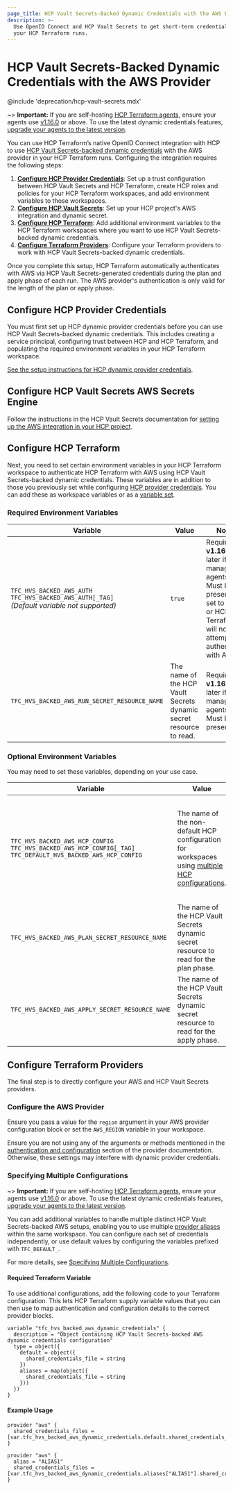 ```yaml
---
page_title: HCP Vault Secrets-Backed Dynamic Credentials with the AWS Provider - Workspaces - HCP Terraform
description: >-
  Use OpenID Connect and HCP Vault Secrets to get short-term credentials for the AWS Terraform provider in
  your HCP Terraform runs.
---
```


# HCP Vault Secrets-Backed Dynamic Credentials with the AWS Provider

@include 'deprecation/hcp-vault-secrets.mdx'

~> **Important:** If you are self-hosting [HCP Terraform agents](/terraform/cloud-docs/agents), ensure your agents use [v1.16.0](/terraform/cloud-docs/agents/changelog#1-16-0-10-02-2024) or above. To use the latest dynamic credentials features, [upgrade your agents to the latest version](/terraform/cloud-docs/agents/changelog).

You can use HCP Terraform’s native OpenID Connect integration with HCP to use [HCP Vault Secrets-backed dynamic credentials](/terraform/cloud-docs/workspaces/dynamic-provider-credentials/hcp-vault-secrets-backed) with the AWS provider in your HCP Terraform runs. Configuring the integration requires the following steps:

1. **[Configure HCP Provider Credentials](#configure-hcp-provider-credentials)**: Set up a trust configuration between HCP Vault Secrets and HCP Terraform, create HCP roles and policies for your HCP Terraform workspaces, and add environment variables to those workspaces.
2. **[Configure HCP Vault Secrets](#configure-hcp-vault-secrets-aws-secrets-engine)**: Set up your HCP project's AWS integration and dynamic secret.
3. **[Configure HCP Terraform](#configure-hcp-terraform)**: Add additional environment variables to the HCP Terraform workspaces where you want to use HCP Vault Secrets-backed dynamic credentials.
4. **[Configure Terraform Providers](#configure-terraform-providers)**: Configure your Terraform providers to work with HCP Vault Secrets-backed dynamic credentials.

Once you complete this setup, HCP Terraform automatically authenticates with AWS via HCP Vault Secrets-generated credentials during the plan and apply phase of each run. The AWS provider's authentication is only valid for the length of the plan or apply phase.

## Configure HCP Provider Credentials
You must first set up HCP dynamic provider credentials before you can use HCP Vault Secrets-backed dynamic credentials. This includes creating a service principal, configuring trust between HCP and HCP Terraform, and populating the required environment variables in your HCP Terraform workspace.

[See the setup instructions for HCP dynamic provider credentials](/terraform/cloud-docs/workspaces/dynamic-provider-credentials/hcp-configuration).

## Configure HCP Vault Secrets AWS Secrets Engine
Follow the instructions in the HCP Vault Secrets documentation for [setting up the AWS integration in your HCP project](/hcp/docs/vault-secrets/dynamic-secrets/aws).

## Configure HCP Terraform
Next, you need to set certain environment variables in your HCP Terraform workspace to authenticate HCP Terraform with AWS using HCP Vault Secrets-backed dynamic credentials. These variables are in addition to those you previously set while configuring [HCP provider credentials](#configure-hcp-provider-credentials). You can add these as workspace variables or as a [variable set](/terraform/cloud-docs/workspaces/variables/managing-variables#variable-sets).

### Required Environment Variables
| Variable                                                                                                | Value                                                                        | Notes                                                                                                                                                  |
|---------------------------------------------------------------------------------------------------------|------------------------------------------------------------------------------|--------------------------------------------------------------------------------------------------------------------------------------------------------|
| `TFC_HVS_BACKED_AWS_AUTH`<br />`TFC_HVS_BACKED_AWS_AUTH[_TAG]`<br />_(Default variable not supported)_  | `true`                                                                       | Requires **v1.16.0** or later if self-managing agents. Must be present and set to `true`, or HCP Terraform will not attempt to authenticate with AWS.   |
| `TFC_HVS_BACKED_AWS_RUN_SECRET_RESOURCE_NAME`                                                           | The name of the HCP Vault Secrets dynamic secret resource to read.           | Requires **v1.16.0** or later if self-managing agents. Must be present.                                                                                 |

### Optional Environment Variables
You may need to set these variables, depending on your use case.

| Variable                                                                                                                    | Value                                                                                                                                                                                               | Notes                                                                                                                                      |
|-----------------------------------------------------------------------------------------------------------------------------|-----------------------------------------------------------------------------------------------------------------------------------------------------------------------------------------------------|--------------------------------------------------------------------------------------------------------------------------------------------|
| `TFC_HVS_BACKED_AWS_HCP_CONFIG`<br />`TFC_HVS_BACKED_AWS_HCP_CONFIG[_TAG]`<br />`TFC_DEFAULT_HVS_BACKED_AWS_HCP_CONFIG`     | The name of the non-default HCP configuration for workspaces using [multiple HCP configurations](/terraform/cloud-docs/workspaces/dynamic-provider-credentials/specifying-multiple-configurations). | Requires **v1.16.0** or later if self-managing agents. Will fall back to using the default HCP Vault Secrets configuration if not provided.|
| `TFC_HVS_BACKED_AWS_PLAN_SECRET_RESOURCE_NAME`                                                                              | The name of the HCP Vault Secrets dynamic secret resource to read for the plan phase.                                                                                                               | Requires **v1.16.0** or later if self-managing agents. Must be present.                                                                     |
| `TFC_HVS_BACKED_AWS_APPLY_SECRET_RESOURCE_NAME`                                                                             | The name of the HCP Vault Secrets dynamic secret resource to read for the apply phase.                                                                                                              | Requires **v1.16.0** or later if self-managing agents. Must be present.                                                                     |

## Configure Terraform Providers
The final step is to directly configure your AWS and HCP Vault Secrets providers.

### Configure the AWS Provider
Ensure you pass a value for the `region` argument in your AWS provider configuration block or set the `AWS_REGION` variable in your workspace.

Ensure you are not using any of the arguments or methods mentioned in the [authentication and configuration](https://registry.terraform.io/providers/hashicorp/aws/latest/docs#authentication-and-configuration) section of the provider documentation. Otherwise, these settings may interfere with dynamic provider credentials.

### Specifying Multiple Configurations

~> **Important:** If you are self-hosting [HCP Terraform agents](/terraform/cloud-docs/agents), ensure your agents use [v1.16.0](/terraform/cloud-docs/agents/changelog#1-16-0-10-02-2024) or above. To use the latest dynamic credentials features, [upgrade your agents to the latest version](/terraform/cloud-docs/agents/changelog).

You can add additional variables to handle multiple distinct HCP Vault Secrets-backed AWS setups, enabling you to use multiple [provider aliases](/terraform/language/providers/configuration#alias-multiple-provider-configurations) within the same workspace. You can configure each set of credentials independently, or use default values by configuring the variables prefixed with `TFC_DEFAULT_`.

For more details, see [Specifying Multiple Configurations](/terraform/cloud-docs/workspaces/dynamic-provider-credentials/specifying-multiple-configurations).

#### Required Terraform Variable

To use additional configurations, add the following code to your Terraform configuration. This lets HCP Terraform supply variable values that you can then use to map authentication and configuration details to the correct provider blocks.

```hcl
variable "tfc_hvs_backed_aws_dynamic_credentials" {
  description = "Object containing HCP Vault Secrets-backed AWS dynamic credentials configuration"
  type = object({
    default = object({
      shared_credentials_file = string
    })
    aliases = map(object({
      shared_credentials_file = string
    }))
  })
}
```

#### Example Usage

```hcl
provider "aws" {
  shared_credentials_files = [var.tfc_hvs_backed_aws_dynamic_credentials.default.shared_credentials_file]
}

provider "aws" {
  alias = "ALIAS1"
  shared_credentials_files = [var.tfc_hvs_backed_aws_dynamic_credentials.aliases["ALIAS1"].shared_credentials_file]
}
```
